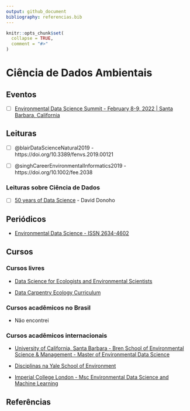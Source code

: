 ```yaml
---
output: github_document
bibliography: referencias.bib
---
```


<!-- README.md is generated from README.Rmd. Please edit that file -->

```r
knitr::opts_chunk$set(
  collapse = TRUE,
  comment = "#>"
)
```

# Ciência de Dados Ambientais

## Eventos

- [ ] [Environmental Data Science Summit - February 8-9, 2022 | Santa Barbara, California](https://eds-summit.github.io/)

## Leituras

- [ ] @blairDataScienceNatural2019 - https://doi.org/10.3389/fenvs.2019.00121

- [ ] @singhCareerEnvironmentalInformatics2019 - https://doi.org/10.1002/fee.2038


### Leituras sobre Ciência de Dados

- [ ] [50 years of Data Science](https://www.tandfonline.com/doi/full/10.1080/10618600.2017.1384734) - David Donoho


## Periódicos

- [Environmental Data Science - ISSN 2634-4602](https://www.cambridge.org/core/journals/environmental-data-science)


## Cursos

### Cursos livres

- [Data Science for Ecologists and Environmental Scientists](https://ourcodingclub.github.io/course)

- [Data Carpentry Ecology Curriculum](https://datacarpentry.org/lessons/#ecology-workshop)

### Cursos acadêmicos no Brasil

- Não encontrei

### Cursos acadêmicos internacionais

- [University of California, Santa Barbara - Bren School of Environmental Science & Management - Master of Environmental Data Science](https://bren.ucsb.edu/masters-programs/master-environmental-data-science)

- [Disciplinas na Yale School of Environment](https://environment.yale.edu/data-science/courses/)

- [Imperial College London - Msc Environmental Data Science and Machine Learning](https://www.imperial.ac.uk/study/pg/earth-science/environmental-data-science-machine-learning/)

## Referências
